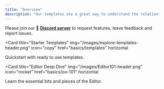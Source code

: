 ```yaml
---
title: "Overview"
description: "Our templates are a great way to understand the relationship between the editor and mirror apps. The Ordinary Objects 101 playlist features short videos to get into the details of how to utilize the actions and triggers best."
---
```


Please join our 💬 [**Discord server**](https://discord.gg/Ef2EFMB2eJ) to request features, leave feedback and report issues.


<Columns cols={2}>

<Card
  title="Starter Templates"
  img="/images/explore-templates-header.png"
  icon="copy"
  href="basics/templates"
  horizontal
>
Quickstart with ready to use templates.
</Card>

<Card
  title="Editor Deep Dive"
  img="/images/Editor101-header.png"
  icon="rocket"
  href="basics/oo-101"
  horizontal
>
 Learn the essential bits and pieces of the Editor.
</Card>

</Columns>